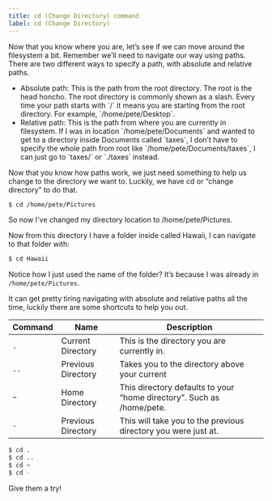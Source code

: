 ```yaml
---
title: cd (Change Directory) command
label: cd (Change Directory)
---
```


Now that you know where you are, let’s see if we can move around the filesystem a bit. Remember we’ll need to navigate our way using paths. There are two different ways to specify a path, with absolute and relative paths.

<ul className="pl-4">
  <li>
    Absolute path: This is the path from the root directory. The root is the
    head honcho. The root directory is commonly shown as a slash. Every time
    your path starts with `/` it means you are starting from the root directory.
    For example, `/home/pete/Desktop`.
  </li>
  <li>
    Relative path: This is the path from where you are currently in filesystem.
    If I was in location `/home/pete/Documents` and wanted to get to a directory
    inside Documents called `taxes`, I don’t have to specify the whole path from
    root like `/home/pete/Documents/taxes`, I can just go to `taxes/` or
    `./taxes` instead.
  </li>
</ul>

Now that you know how paths work, we just need something to help us change to the directory we want to. Luckily, we have cd or “change directory” to do that.

```bash
$ cd /home/pete/Pictures
```

So now I've changed my directory location to /home/pete/Pictures.

Now from this directory I have a folder inside called Hawaii, I can navigate to that folder with:

```bash
$ cd Hawaii
```

Notice how I just used the name of the folder? It’s because I was already in `/home/pete/Pictures`.

It can get pretty tiring navigating with absolute and relative paths all the time, luckily there are some shortcuts to help you out.

<div className="relative overflow-x-auto my-6">

| Command | Name               | Description                                                           |
| ------- | ------------------ | --------------------------------------------------------------------- |
| `.`     | Current Directory  | This is the directory you are currently in.                           |
| `..`    | Previous Directory | Takes you to the directory above your current                         |
| `~`     | Home Directory     | This directory defaults to your “home directory”. Such as /home/pete. |
| `-`     | Previous Directory | This will take you to the previous directory you were just at.        |

</div>

```bash
$ cd .
$ cd ..
$ cd ~
$ cd -
```

Give them a try!
